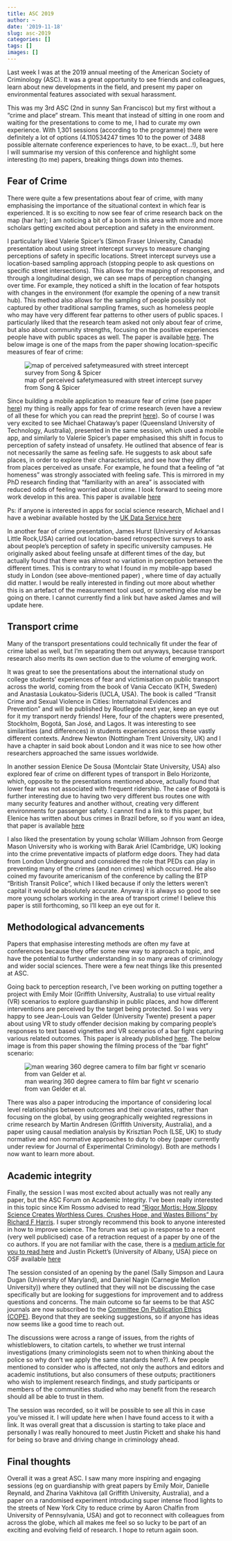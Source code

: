 ---
title: ASC 2019
author: ~
date: '2019-11-18'
slug: asc-2019
categories: []
tags: []
images: []
---

Last week I was at the 2019 annual meeting of the American Society of Criminology (ASC). It was a great opportunity to see friends and colleagues, learn about new developments in the field, and present my paper on environmental features associated with sexual harassment. 

This was my 3rd ASC (2nd in sunny San Francisco) but my first without a “crime and place“ stream. This meant that instead of sitting in one room and waiting for the presentations to come to me, I had to curate my own experience. With 1,301 sessions (according to the programme) there were definitely a lot of options (4.110534247 times 10 to the power of 3488 possible alternate conference experiences to have, to be exact…!), but here I will summarise my version of this conference and highlight some interesting (to me) papers, breaking things down into themes.

## Fear of Crime


There were quite a few presentations about fear of crime, with many emphasising the importance of the situational context in which fear is experienced. It is so exciting to now see fear of crime research back on the map (har har); I am noticing a bit of a boom in this area with more and more scholars getting excited about perception and safety in the environment. 


I particularly liked Valerie Spicer’s (Simon Fraser University, Canada) presentation about using street intercept surveys to measure changing perceptions of safety in specific locations. Street intercept surveys use a location-based sampling approach (stopping people to ask questions on specific street intersections). This allows for the mapping of responses, and through a longitudinal design, we can see maps of perception changing over time. For example, they noticed a shift in the location of fear hotspots with changes in the environment (for example the opening of a new transit hub). This method also allows for the sampling of people possibly not captured by other traditional sampling frames, such as homeless people who may have very different fear patterns to other users of public spaces. I particularly liked that the research team asked not only about fear of crime, but also about community strengths, focusing on the positive experiences people have with public spaces as well. The paper is available [here](https://www.sciencedirect.com/science/article/abs/pii/S027249441730107X). The below image is one of the maps from the paper showing location-specific measures of fear of crime:

![map of perceived safetymeasured with street intercept survey from Song & Spicer](https://ars.els-cdn.com/content/image/1-s2.0-S027249441730107X-gr4.jpg)


Since building a mobile application to measure fear of crime (see paper [here](https://onlinelibrary.wiley.com/doi/abs/10.1111/lcrp.12076)) my thing is really apps for fear of crime research (even have a review of all these for which you can read the preprint [here](https://osf.io/preprints/socarxiv/h3n9w/download)). So of course I was very excited to see Michael Chataway’s paper (Queensland University of Technology, Australia), presented in the same session, which used a mobile app, and similarly to Valerie Spicer's paper emphasised this shift in focus to perception of safety instead of unsafety. He outlined that absence of fear is not necessarily the same as feeling safe. He suggests to ask about safe places, in order to explore their characteristics, and see how they differ from places perceived as unsafe. For example, he found that a feeling of “at homeness” was strongly associated with feeling safe. This is mirrored in my PhD research finding that “familiarity with an area” is associated with reduced odds of feeling worried about crime. I look forward to seeing more work develop in this area. This paper is available [here](https://journals.sagepub.com/doi/abs/10.1177/0004865819836153) 


Ps: if anyone is interested in apps for social science research, Michael and I have a webinar available hosted by the [UK Data Service here](https://www.ukdataservice.ac.uk/news-and-events/eventsitem/?id=5461)


In another fear of crime presentation, James Hurst (Universiry of Arkansas Little Rock,USA) carried out location-based retrospective surveys to ask about people’s perception of safety in specific university campuses. He originally asked about feeling unsafe at different times of the day, but actually found that there was almost no variation in perception between the different times. This is contrary to what I found in my mobile-app based study in London (see above-mentioned paper) , where time of day actually did matter. I would be really interested in finding out more about whether this is an artefact of the measurement tool used, or something else may be going on there. I cannot currently find a link but have asked James and will update here.

## Transport crime

Many of the transport presentations could technically fit under the fear of crime label as well, but I’m separating them out anyways, because transport research also merits its own section due to the volume of emerging work. 


It was great to see the presentations about the international study on college students’ experiences of fear and victimisation on public transport across the world, coming from the book of Vania Ceccato (KTH, Sweden) and Anastasia Loukatou-Sideris (UCLA, USA). The book is called “Transit Crime and Sexual Violence in Cities: Internatoinal Evidences and Prevention” and will be published by Routlegde next year, keep an eye out for it my transport nerdy friends! Here, four of the chapters were presented, Stockholm, Bogotá, San José, and Lagos. It was interesting to see similarities (and differences) in students experiences across these vastly different contexts. Andrew Newton (Nottingham Trent University, UK) and I have a chapter in said book about London and it was nice to see how other researchers approached the same issues worldwide.


In another session Elenice De Sousa (Montclair State University, USA) also explored fear of crime on different types of transport in Belo Horizonte, which, opposite to the presentations mentioned above, actually found that lower fear was not associated with frequent ridership. The case of Bogotá is further interesting due to having two very different bus routes one with many security features and another without, creating very different environments for passenger safety. I cannot find a link to this paper, but Elenice has written about bus crimes in Brazil before, so if you want an idea, that paper is available [here](https://journals.sagepub.com/doi/abs/10.1177/0011128719871547)


I also liked the presentation by young scholar William Johnson from George Mason University who is working with Barak Ariel (Cambridge, UK) looking into the crime preventative impacts of platform edge doors. They had data from London Underground and considered the role that PEDs can play in preventing many of the crimes (and non crimes) which occurred. He also coined my favourite americanism of the conference by calling the BTP “British Transit Police”, which I liked because if only the letters weren't capital it would be absolutely accurate. Anyway it is always so good to see more young scholars working in the area of transport crime! I believe this paper is still forthcoming, so I’ll keep an eye out for it.

## Methodological advancements


Papers that emphasise interesting methods are often my fave at conferences because they offer some new way to approach a topic, and have the potential to further understanding in so many areas of criminology and wider social sciences. There were a few neat things like this presented at ASC. 


Going back to perception research, I’ve been working on putting together a project with Emily Moir (Griffith University, Australia) to use virtual reality (VR) scenarios to explore guardianship in public places, and how different interventions are perceived by the target being protected. So I was very happy to see Jean-Louis van Gelder (University Twente) present a paper about using VR to study offender decision making by comparing people’s responses to text based vignettes and VR scenarios of a bar fight capturing various related outcomes. This paper is already published [here](https://journals.sagepub.com/doi/full/10.1177/0022427818819696). The below image is from this paper showing the filming process of the "bar fight" scenario:

![man wearing 360 degree camera to film bar fight vr scenario from van Gelder et al.](https://journals.sagepub.com/na101/home/literatum/publisher/sage/journals/content/jrca/2019/jrca_56_3/0022427818819696/20190412/images/large/10.1177_0022427818819696-fig1.jpeg)



There was also a paper introducing the importance of considering local level relationships between outcomes and their covariates, rather than focusing on the global, by using geographically weighted regressions in crime research by Martin Andresen (Griffith University, Australia), and a paper using causal mediation analysis by Krisztian Poch (LSE, UK) to study normative and non normative approaches to duty to obey (paper currently under review for Journal of Experimental Criminology). Both are methods I now want to learn more about. 

## Academic integrity


Finally, the session I was most excited about actually was not really any paper, but the ASC Forum on Academic Integrity. I've been really interested in this topic since Kim Rossmo advised to read [“Rigor Mortis: How Sloppy Science Creates Worthless Cures, Crushes Hope, and Wastes Billions” by Richard F Harris](https://www.goodreads.com/book/show/34799271-rigor-mortis). I super strongly recommend this book to anyone interested in how to improve science. The forum was set up in response to a recent (very well publicised) case of a retraction request of a paper by one of the co authors. If you are not familiar with the case, there is a [medium article for you to read here](https://medium.com/@jamesheathers/the-protraction-of-retraction-8a00ffc9b210)  and Justin Pickett's (University of Albany, USA) piece on OSF available [here](https://osf.io/preprints/socarxiv/9b2k3/)


The session consisted of an opening by the panel (Sally Simpson and Laura Dugan (University of Maryland), and Daniel Nagin (Carnegie Mellon University)) where they outlined that they will not be discussing the case specifically but are looking for suggestions for improvement and to address questions and concerns. The main outcome so far seems to be that ASC journals are now subscribed to the [Committee On Publication Ethics (COPE)](https://publicationethics.org/). Beyond that they are seeking suggestions, so if anyone has ideas now seems like a good time to reach out. 


The discussions were across a range of issues, from the rights of whistleblowers, to citation cartels, to whether we trust internal investigations (many criminologists seem not to when thinking about the police so why don't we apply the same standards here?). A few people mentioned to consider who is affected, not only the authors and editors and academic institutions, but also consumers of these outputs; practitioners who wish to implement research findings, and study participants or members of the communities studied who may benefit from the research should all be able to trust in them.


The session was recorded, so it will be possible to see all this in case you've missed it. I will update here when I have found access to it with a link. It was overall great that a discussion is starting to take place and personally I was really honoured to meet Justin Pickett and shake his hand for being so brave and driving change in criminology ahead.

## Final thoughts

Overall it was a great ASC. I saw many more inspiring and engaging sessions (eg on guardianship with great papers by Emily Moir, Danielle Reynald, and Zharina Vakhitova (all Griffith University, Australia), and a paper on a randomised experiment introducing super intense flood lights to the streets of New York City to reduce crime by Aaron Chalfin from University of Pennsylvania, USA) and got to reconnect with colleagues from across the globe, which all makes me feel so so lucky to be part of an exciting and evolving field of research. I hope to return again soon.













